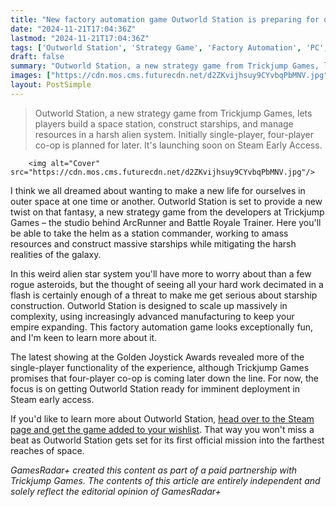 ```yaml
---
title: "New factory automation game Outworld Station is preparing for deployment into Steam early access"
date: "2024-11-21T17:04:36Z"
lastmod: "2024-11-21T17:04:36Z"
tags: ['Outworld Station', 'Strategy Game', 'Factory Automation', 'PC', 'Steam', 'Single-player', 'Co-op']
draft: false
summary: "Outworld Station, a new strategy game from Trickjump Games, lets players build a space station, construct starships, and manage resources in a harsh alien system.  Initially single-player, four-player co-op is planned for later.  It's launching soon on Steam Early Access."
images: ["https://cdn.mos.cms.futurecdn.net/d2ZKvijhsuy9CYvbqPbMNV.jpg"]
layout: PostSimple
---
```

> Outworld Station, a new strategy game from Trickjump Games, lets players build a space station, construct starships, and manage resources in a harsh alien system.  Initially single-player, four-player co-op is planned for later.  It's launching soon on Steam Early Access.


        <img alt="Cover" src="https://cdn.mos.cms.futurecdn.net/d2ZKvijhsuy9CYvbqPbMNV.jpg"/>
        
I think we all dreamed about wanting to make a new life for ourselves in outer space at one time or another. Outworld Station is set to provide a new twist on that fantasy, a new strategy game from the developers at Trickjump Games – the studio behind ArcRunner and Battle Royale Trainer. Here you'll be able to take the helm as a station commander, working to amass resources and construct massive starships while mitigating the harsh realities of the galaxy. 

In this weird alien star system you'll have more to worry about than a few rogue asteroids, but the thought of seeing all your hard work decimated in a flash is certainly enough of a threat to make me get serious about starship construction. Outworld Station is designed to scale up massively in complexity, using increasingly advanced manufacturing to keep your empire expanding. This factory automation game looks exceptionally fun, and I'm keen to learn more about it. 

The latest showing at the Golden Joystick Awards revealed more of the single-player functionality of the experience, although Trickjump Games promises that four-player co-op is coming later down the line. For now, the focus is on getting Outworld Station ready for imminent deployment in Steam early access. 

If you'd like to learn more about Outworld Station, [<u>head over to the Steam page and get the game added to your wishlist</u>](https://store.steampowered.com/app/3242950/Outworld_Station/). That way you won't miss a beat as Outworld Station gets set for its first official mission into the farthest reaches of space. 

*GamesRadar+ created this content as part of a paid partnership with Trickjump Games. The contents of this article are entirely independent and solely reflect the editorial opinion of GamesRadar+*
        